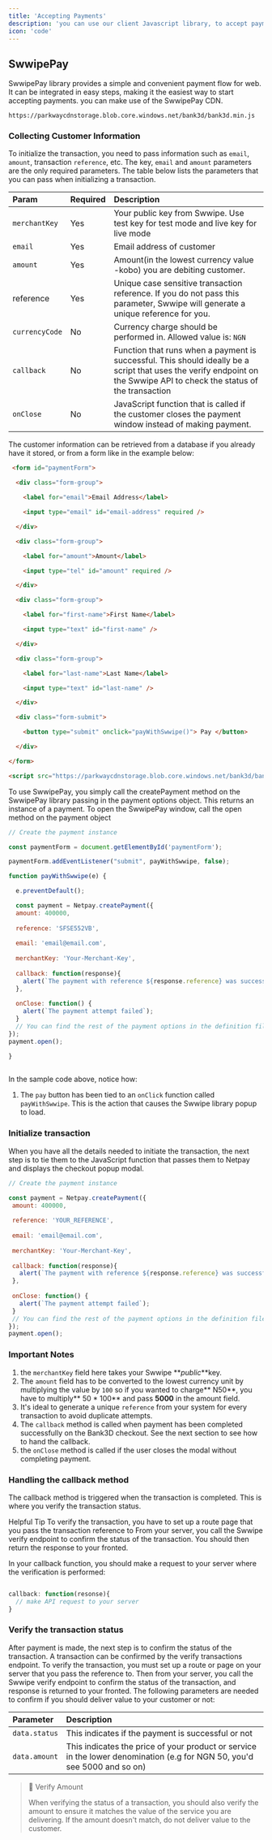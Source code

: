 ```yaml
---
title: 'Accepting Payments'
description: 'you can use our client Javascript library, to accept payment from customers'
icon: 'code'
---
```


## SwwipePay 

SwwipePay library provides a simple and convenient payment flow for web. It can be integrated in easy steps, making it the easiest way to start accepting payments.
you can make use of the SwwipePay CDN.

```
https://parkwaycdnstorage.blob.core.windows.net/bank3d/bank3d.min.js

```
### Collecting Customer Information 

To initialize the transaction, you need to pass information such as `email`, `amount`, transaction `reference`, etc.
 The key, `email` and `amount` parameters are the only required parameters. The table below lists the parameters that you can pass when initializing a transaction.


 | Param          | Required | Description                                                                                                                                                             |
| :------------- | :------- | :---------------------------------------------------------------------------------------------------------------------------------------------------------------------- |
| `merchantKey`  | Yes      | Your public key from Swwipe. Use test key for test mode and live key for live mode                                                                                      |
| `email`        | Yes      | Email address of customer                                                                                                                                               |
| `amount`       | Yes      | Amount(in  the lowest currency value -kobo) you are debiting customer.                                                                                                  |
| reference      | Yes      | Unique case sensitive transaction reference. If you do not pass this parameter, Swwipe will generate a unique reference for you.                                        |
| `currencyCode` | No       | Currency charge should be performed in. Allowed value is: `NGN`                                                                                                         |
| `callback`     | No       | Function that runs when a payment is successful. This should ideally be a script that uses the verify endpoint on the Swwipe API to check the status of the transaction |
| `onClose`      | No       | JavaScript function that is called if the customer closes the payment window instead of making payment.                                                                 |


The customer information can be retrieved from a database if you already have it stored, or from a form like in the example below:

```html index.html
 <form id="paymentForm">

  <div class="form-group">

    <label for="email">Email Address</label>

    <input type="email" id="email-address" required />

  </div>

  <div class="form-group">

    <label for="amount">Amount</label>

    <input type="tel" id="amount" required />

  </div>

  <div class="form-group">

    <label for="first-name">First Name</label>

    <input type="text" id="first-name" />

  </div>

  <div class="form-group">

    <label for="last-name">Last Name</label>

    <input type="text" id="last-name" />

  </div>

  <div class="form-submit">

    <button type="submit" onclick="payWithSwwipe()"> Pay </button>

  </div>

</form>

<script src="https://parkwaycdnstorage.blob.core.windows.net/bank3d/bank3d.min.js"></script>
```

To use SwwipePay, you simply call the createPayment method on the SwwipePay library passing in the payment options object. This returns an instance of a payment. 
To open the SwwipePay window, call the open method on the payment object

```js index.js 
// Create the payment instance

const paymentForm = document.getElementById('paymentForm');

paymentForm.addEventListener("submit", payWithSwwipe, false);

function payWithSwwipe(e) {

  e.preventDefault();

  const payment = Netpay.createPayment({
  amount: 400000,
  
  reference: 'SFSE552VB',
  
  email: 'email@email.com',
  
  merchantKey: 'Your-Merchant-Key',
  
  callback: function(response){
  	alert(`The payment with reference ${response.reference} was successful`);
  },
  
  onClose: function() {
    alert(`The payment attempt failed`);
  }
  // You can find the rest of the payment options in the definition file below
});
payment.open();

}
 

```

In the sample code above, notice how:

1. The `pay` button has been tied to an `onClick` function called `payWithSwwipe`. 
This is the action that causes the Swwipe library popup to load.


### Initialize transaction

When you have all the details needed to initiate the transaction,
 the next step is to tie them to the JavaScript function that passes them to Netpay and displays the checkout popup modal.

 ```js initialize
 // Create the payment instance
 
const payment = Netpay.createPayment({
  amount: 400000,
  
  reference: 'YOUR_REFERENCE',
  
  email: 'email@email.com',
  
  merchantKey: 'Your-Merchant-Key',
  
  callback: function(response){
  	alert(`The payment with reference ${response.reference} was successful`);
  },
  
  onClose: function() {
    alert(`The payment attempt failed`);
  }
  // You can find the rest of the payment options in the definition file below
});
payment.open();
 ```

 ### Important Notes 

 1. the `merchantKey` field here takes your Swwipe **_public_**key. 
2. The `amount` field has to be converted to the lowest currency unit by multiplying the value by `100` so if you wanted to charge** N50**, you have to multiply** 50 \* 100** and pass **5000** in the amount field.
3. It's ideal to generate a unique `reference` from your system for every transaction to avoid duplicate attempts. 
4. The `callback` method is called when payment has been completed successfully on the Bank3D checkout. See the next section to see how to hand the callback. 
5. the `onClose` method is called if the user closes the modal without completing payment.

### Handling the callback method

The callback method is triggered when the transaction is completed.  This is where you verify the transaction status.

<Tip>

 Helpful Tip 
 To verify the transaction, you have to set up a route page that you pass the transaction reference to From your server, 
 you call the Swwipe verify endpoint to confirm the status of the transaction. You should then return the response to your fronted.

</Tip> 

In your callback function, you should make a request to your server where the verification is performed:

```js callback 

callback: function(resonse){
  // make API request to your server 
}

```

### Verify the transaction status

After payment is made, the next step is to confirm the status of the transaction. A  transaction can be confirmed by the verify transactions endpoint. 
To verify the transaction, you must set up a route or page on your server that you pass the reference to. Then from your server, you call the Swwipe verify endpoint to confirm the status of the transaction, and response is returned to your fronted. 
The following parameters are needed to confirm if you should deliver value to your customer or not:

| Parameter     | Description                                                                                                              |
| :------------ | :----------------------------------------------------------------------------------------------------------------------- |
| `data.status` | This indicates if the payment is successful or not                                                                       |
| `data.amount` | This indicates the price of your product or service in the lower denomination (e.g for NGN 50, you'd see 5000 and so on) |


<Warning> 

> 🚧 Verify Amount
> 
> When verifying the status of a transaction, you should also verify the amount to ensure it matches the value of the service you are delivering. If the amount doesn't match, do not deliver value to the customer.

</Warning> 